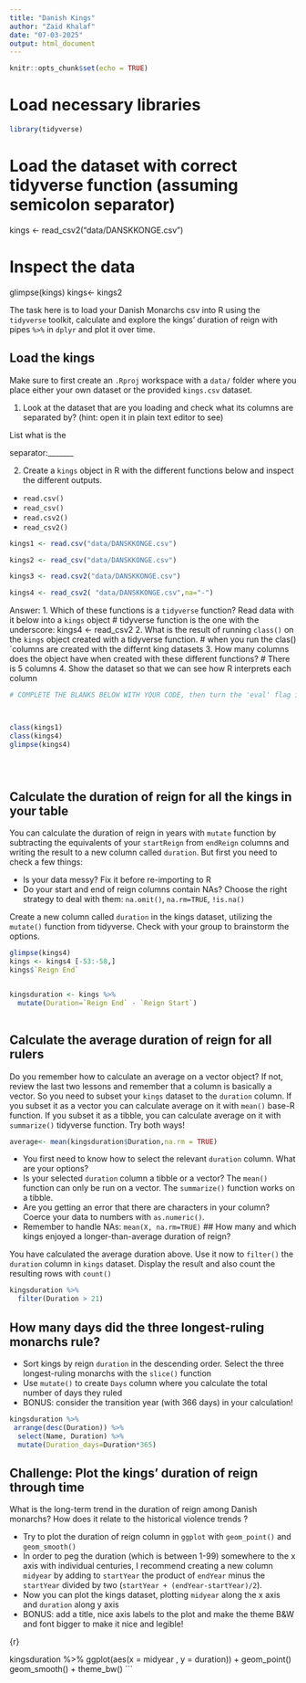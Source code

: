 ```yaml
---
title: "Danish Kings"
author: "Zaid Khalaf"
date: "07-03-2025"
output: html_document
---
```


```r
knitr::opts_chunk$set(echo = TRUE)
```

# Load necessary libraries

```r
library(tidyverse)
```

# Load the dataset with correct tidyverse function (assuming semicolon separator)
kings <- read_csv2("data/DANSKKONGE.csv")

# Inspect the data
glimpse(kings)
kings<- kings2

The task here is to load your Danish Monarchs csv into R using the `tidyverse` toolkit, calculate and explore the kings' duration of reign with pipes `%>%` in `dplyr` and plot it over time.

## Load the kings

Make sure to first create an  `.Rproj` workspace with a `data/` folder where you place either your own dataset or the provided `kings.csv` dataset. 

1. Look at the dataset that are you loading and check what its columns are separated by? (hint: open it in plain text editor to see)

List what is the

separator:_______  

2. Create a `kings` object in R with the different functions below and inspect the different outputs.
-  `read.csv()`
-  `read_csv()`
-  `read.csv2()` 
-  `read_csv2()`
```r

kings1 <- read.csv("data/DANSKKONGE.csv")

kings2 <- read_csv("data/DANSKKONGE.csv")

kings3 <- read.csv2("data/DANSKKONGE.csv")

kings4 <- read_csv2( "data/DANSKKONGE.csv",na="-")
```
Answer: 
1. Which of these functions is a `tidyverse` function? Read data with it below into a `kings` object
# tidyverse function is the one with  the underscore: kings4 <- read_csv2
2. What is the result of running `class()` on the `kings` object created with a tidyverse function.
# when you run the clas()´columns are created with the differnt king datasets
3. How many columns does the object have when created with these different functions?
# There is 5 columns
4. Show the dataset so that we can see how R interprets each column

```r
# COMPLETE THE BLANKS BELOW WITH YOUR CODE, then turn the 'eval' flag in this chunk to TRUE.



class(kings1)
class(kings4)
glimpse(kings4)





```


## Calculate the duration of reign for all the kings in your table
You can calculate the duration of reign in years with `mutate` function by subtracting the equivalents of your `startReign` from `endReign` columns and writing the result to a new column called `duration`. But first you need to check a few things:

* Is your data messy? Fix it before re-importing to R
* Do your start and end of reign columns contain NAs? Choose the right strategy to deal with them: `na.omit()`, `na.rm=TRUE`, `!is.na()`


Create a new column called  `duration` in the kings dataset, utilizing the `mutate()` function from tidyverse. Check with your group to brainstorm the options.

```r
glimpse(kings4)
kings <- kings4 [-53:-58,]
kings$`Reign End`


kingsduration <- kings %>% 
  mutate(Duration=`Reign End` - `Reign Start`) 
  
```


  

    

## Calculate the average duration of reign for all rulers
Do you remember how to calculate an average on a vector object? If not, review the last two lessons and remember that a column is basically a vector. So you need to subset your `kings` dataset to the `duration` column. If you subset it as a vector you can calculate average on it with `mean()` base-R function. If you subset it as a tibble, you can calculate average on it with `summarize()` tidyverse function. Try both ways!

```r
average<- mean(kingsduration$Duration,na.rm = TRUE)

```






* You first need to know how to select the relevant `duration` column. What are your options?
* Is your selected `duration` column a tibble or a vector? The `mean()` function can only be run on a vector. The `summarize()` function works on a tibble.
* Are you getting an error that there are characters in your column? Coerce your data to numbers with `as.numeric()`.
* Remember to handle NAs: `mean(X, na.rm=TRUE)`
## How many and which kings enjoyed a longer-than-average duration of reign?

You have calculated the average duration above. Use it now to `filter()` the `duration` column in  `kings` dataset. Display the result and also  count the resulting rows with `count()`

```r
kingsduration %>% 
  filter(Duration > 21)
```


## How many days did the three longest-ruling monarchs rule? 

* Sort kings by reign `duration` in the descending order. Select the three longest-ruling monarchs with the `slice()` function
* Use `mutate()` to create `Days` column where you calculate the total number of days they ruled
* BONUS: consider the transition year (with 366 days) in your calculation!

```r
kingsduration %>% 
 arrange(desc(Duration)) %>% 
  select(Name, Duration) %>% 
  mutate(Duration_days=Duration*365)
```


## Challenge: Plot the kings' duration of reign through time

What is the long-term trend in the duration of reign among Danish monarchs? How does it relate to the historical violence trends ? 

* Try to plot the duration of reign column in `ggplot` with `geom_point()` and  `geom_smooth()`
* In order to peg the duration (which is between 1-99) somewhere to the x axis with individual centuries, I recommend creating a new column `midyear` by adding to `startYear` the product of `endYear` minus the `startYear` divided by two (`startYear + (endYear-startYear)/2`).
* Now you can plot the kings dataset, plotting `midyear` along the x axis and `duration` along y axis
* BONUS: add a title, nice axis labels to the plot and make the theme B&W and font bigger to make it nice and legible!

{r}

kingsduration %>%
  ggplot(aes(x = midyear , y = duration)) +
  geom_point() 
  geom_smooth() +
 theme_bw()
```

